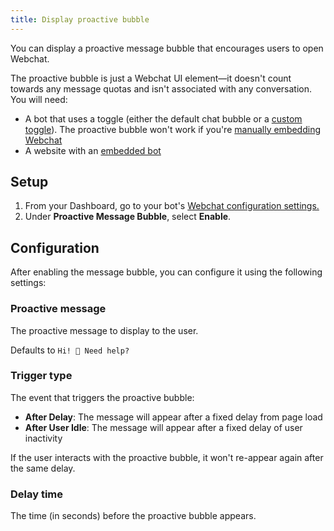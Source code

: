 ```yaml
---
title: Display proactive bubble
---
```



<Panel>
  <Example />
</Panel>

You can display a proactive message bubble that encourages users to open Webchat.

<Tip>
  The proactive bubble is just a Webchat UI element—it doesn't count towards any message quotas and isn't associated with any conversation.
</Tip>

<Info>
  You will need:

  - A bot that uses a toggle (either the default chat bubble or a [custom toggle](/webchat/interact/use-custom-toggle)). The proactive bubble won't work if you're [manually embedding Webchat](/webchat/get-started/embedding-webchat)
  - A website with an [embedded bot](/webchat/get-started/quick-start)
</Info>

## Setup

1. From your Dashboard, go to your bot's [Webchat configuration settings.](/webchat/get-started/configure-your-webchat)
2. Under **Proactive Message Bubble**, select **Enable**.

## Configuration

After enabling the message bubble, you can configure it using the following settings:

### Proactive message

The proactive message to display to the user.

Defaults to `Hi! 👋 Need help?`

### Trigger type

The event that triggers the proactive bubble:

- **After Delay**: The message will appear after a fixed delay from page load
- **After User Idle**: The message will appear after a fixed delay of user inactivity

<Note>
  If the user interacts with the proactive bubble, it won't re-appear again after the same delay.
</Note>

### Delay time

The time (in seconds) before the proactive bubble appears.
